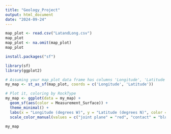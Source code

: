 ```yaml
---
title: "Geology_Project"
output: html_document
date: "2024-09-24"
---
```


```r
map_plot <- read.csv("LatandLong.csv")
map_plot
map_plot <- na.omit(map_plot)
map_plot
```

```r
install.packages("sf")
```

```r
library(sf)
library(ggplot2)

# Assuming your map_plot data frame has columns 'Longitude', 'Latitude', and 'RockType'
my_map <- st_as_sf(map_plot, coords = c('Longitude', 'Latitude'))

# Plot it, coloring by RockType
my_map <- ggplot(data = my_map) + 
  geom_sf(aes(color = Measurement_Surface)) + 
  theme_minimal() +
  labs(x = "Longitude (degrees W)", y = "Latitude (degrees N)", color = "Rock Type") +
  scale_color_manual(values = c("joint plane" = "red", "contact" = "blue", "bedding plane" = "green", "flow top" = "pink", "flow banding" = "orange", "flow foliation" = "black")) # Customize colors as needed

my_map
```